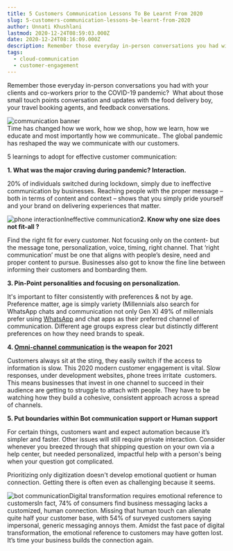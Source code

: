 ```yaml
---
title: 5 Customers Communication Lessons To Be Learnt From 2020
slug: 5-customers-communication-lessons-be-learnt-from-2020
author: Unnati Khushlani
lastmod: 2020-12-24T08:59:03.000Z
date: 2020-12-24T08:16:09.000Z
description: Remember those everyday in-person conversations you had with your clients and co-workers prior to the COVID-19 pandemic?  What about those small touch points conversation and updates with the food delivery boy, your travel booking agents, and feedback conversations.
tags: 
  - cloud-communication
  - customer-engagement
---
```


Remember those everyday in-person conversations you had with your clients and co-workers prior to the COVID-19 pandemic?  What about those small touch points conversation and updates with the food delivery boy, your travel booking agents, and feedback conversations.

![communication banner](https://images-msg91.s3.ap-south-1.amazonaws.com/2020/12/creative-light-bulb-idea-2020-new-year-business-start-up-with-businessman-working-laptop-computer_45996-1252--1--3.jpg)  
Time has changed how we work, how we shop, how we learn, how we educate and most importantly how we communicate.. The global pandemic has reshaped the way we communicate with our customers.  
  
5 learnings to adopt for effective customer communication:  


**1. What was the major craving during pandemic? Interaction.**

20% of individuals switched during lockdown, simply due to ineffective communication by businesses. Reaching people with the proper message – both in terms of content and context – shows that you simply pride yourself and your brand on delivering experiences that matter.  


![phone interaction](https://images-msg91.s3.ap-south-1.amazonaws.com/2020/12/animated-salesman-and-seller-image-0046.gif)Ineffective communication**2. Know why one size does not fit-all ?**

Find the right fit for every customer. Not focusing only on the content- but the message tone, personalization, voice, timing, right channel. That ‘right communication’ must be one that aligns with people’s desire, need and proper content to pursue. Businesses also got to know the fine line between informing their customers and bombarding them.   


**3. Pin-Point personalities and focusing on personalization.**

It's important to filter consistently with preferences & not by age. Preference matter, age is simply variety (Millennials also search for WhatsApp chats and communication not only Gen X) 49% of millennials prefer using [WhatsApp](https://msg91.com/whatsapp) and chat apps as their preferred channel of communication. Different age groups express clear but distinctly different preferences on how they need brands to speak.   


**4. [Omni-channel communication](https://msg91.com/hello/) is the weapon for 2021**

Customers always sit at the sting, they easily switch if the access to information is slow. This 2020 modern customer engagement is vital. Slow responses, under development websites, phone trees irritate  customers. This means businesses that invest in one channel to succeed in their audience are getting to struggle to attach with people. They have to be watching how they build a cohesive, consistent approach across a spread of channels.   


**5. Put boundaries within Bot communication support or Human support**

For certain things, customers want and expect automation because it’s simpler and faster. Other issues will still require private interaction. Consider whenever you breezed through that shipping question on your own via a help center, but needed personalized, impactful help with a person's being when your question got complicated.   
  
Prioritizing only digitization doesn't develop emotional quotient or human connection. Getting there is often even as challenging because it seems.

![bot communication](https://images-msg91.s3.ap-south-1.amazonaws.com/2020/12/animated-communication-image-0009.gif)Digital transformation requires emotional reference to customersIn fact, 74% of consumers find business messaging lacks a customized, human connection. Missing that human touch can alienate quite half your customer base, with 54% of surveyed customers saying impersonal, generic messaging annoys them. Amidst the fast pace of digital transformation, the emotional reference to customers may have gotten lost. It’s time your business builds the connection again.  



